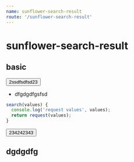 ```yaml
---
name: sunflower-search-result
route: '/sunflower-search-result'
---
```



# sunflower-search-result

## basic

<Playground>
  <Button>2ssdfsdfsd23</Button>
</Playground>

- dfgdgdfgsfsd

```javascript
search(values) {
  console.log('request values', values);
  return request(values);
}
```

<Playground>
  <Button>234242343</Button>
</Playground>

## dgdgdfg